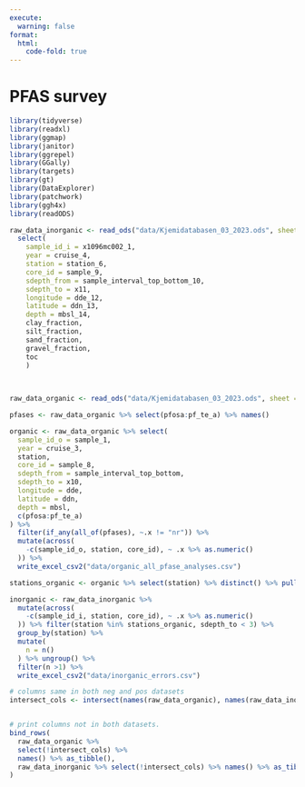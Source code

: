 ```yaml
---
execute:
  warning: false
format:
  html:
    code-fold: true
---
```

# PFAS survey
```r
library(tidyverse)
library(readxl)
library(ggmap)
library(janitor)
library(ggrepel)
library(GGally)
library(targets)
library(gt)
library(DataExplorer)
library(patchwork)
library(ggh4x)
library(readODS)
```


```r
  
raw_data_inorganic <- read_ods("data/Kjemidatabasen_03_2023.ods", sheet = "INORGANIC") %>% clean_names() %>%
  select(
    sample_id_i = x1096mc002_1,
    year = cruise_4,
    station = station_6,
    core_id = sample_9,
    sdepth_from = sample_interval_top_bottom_10,
    sdepth_to = x11,
    longitude = dde_12,
    latitude = ddn_13,
    depth = mbsl_14,
    clay_fraction,
    silt_fraction,
    sand_fraction,
    gravel_fraction,
    toc
    )
         
                                                    

raw_data_organic <- read_ods("data/Kjemidatabasen_03_2023.ods", sheet = "ORGANIC") %>% clean_names()

pfases <- raw_data_organic %>% select(pfosa:pf_te_a) %>% names()

organic <- raw_data_organic %>% select(
  sample_id_o = sample_1,
  year = cruise_3,
  station,
  core_id = sample_8,
  sdepth_from = sample_interval_top_bottom,
  sdepth_to = x10,
  longitude = dde,
  latitude = ddn,
  depth = mbsl,
  c(pfosa:pf_te_a)
) %>% 
  filter(if_any(all_of(pfases), ~.x != "nr")) %>% 
  mutate(across(
    -c(sample_id_o, station, core_id), ~ .x %>% as.numeric()
  )) %>% 
  write_excel_csv2("data/organic_all_pfase_analyses.csv")

stations_organic <- organic %>% select(station) %>% distinct() %>% pull() %>% as.vector()

inorganic <- raw_data_inorganic %>% 
  mutate(across(
    -c(sample_id_i, station, core_id), ~ .x %>% as.numeric()
  )) %>% filter(station %in% stations_organic, sdepth_to < 3) %>% 
  group_by(station) %>% 
  mutate(
    n = n()
  ) %>% ungroup() %>% 
  filter(n >1) %>% 
  write_excel_csv2("data/inorganic_errors.csv")
```

```r
# columns same in both neg and pos datasets
intersect_cols <- intersect(names(raw_data_organic), names(raw_data_inorganic)) %>% as.vector()


# print columns not in both datasets.
bind_rows(
  raw_data_organic %>%
  select(!intersect_cols) %>%
  names() %>% as_tibble(),
  raw_data_inorganic %>% select(!intersect_cols) %>% names() %>% as_tibble()
)
```

